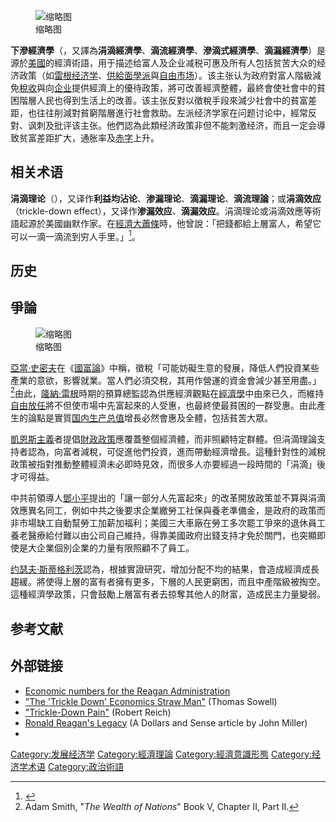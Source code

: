 {{dablink|這是關於經濟現象，有關市場學的同名條目請參閱[[涓滴效應_(市場學)|涓滴效應 (市場學)]]。}}
[[File:Distribution_of_Average_Income_Growth.svg|缩略图]]

'''下滲經濟學'''（{{lang-en|'''trickle-down economics'''}}，又譯為'''涓滴經濟學'''、'''滴流經濟學'''、'''滲滴式經濟學'''、'''滴漏經濟學'''）是源於[[美國|美國]]的經濟術語，用于描述给富人及企业减税可惠及所有人包括贫苦大众的经济政策（如[[雷根经济学|雷根经济学]]、[[供給面學派|供給面學派]]與[[自由放任|自由市场]]）。该主张认为政府對富人階級減免[[稅收|稅收]]與向[[企业|企业]]提供經濟上的優待政策，將可改善經濟整體，最終會使社會中的貧困階層人民也得到生活上的改善。该主张反對以徵稅手段來減少社會中的貧富差距，也往往削減對貧窮階層進行社會救助。左派经济学家在问题讨论中，經常反對、讽刺及批评该主张。他們認為此類经济政策非但不能刺激经济，而且一定会導致贫富差距扩大，通胀率及[[赤字|赤字]]上升。

== 相关术语 ==
'''涓滴理论'''（{{lang-en|trickle-down theory}}），又译作'''利益均沾论'''、'''渗漏理论'''、'''滴漏理论'''、'''滴流理論'''；或'''涓滴效应'''（trickle-down effect），又译作'''渗漏效应'''、'''滴漏效应'''。涓滴理论或涓滴效應等術語起源於美國幽默作家{{Tsl|en|Will Rogers|威爾·羅傑斯}}。在[[經濟大蕭條|經濟大蕭條]]時，他曾說：「把錢都給上層富人，希望它可以一滴一滴流到穷人手里。」<ref>{{Cite book|chapter=|url=https://books.google.com.tw/books?id=P1_mrWcDdxgC&pg=PA42&lpg=PA42&dq=money+was+all+appropriated+for+the+top+in+hopes+that+it+would+trickle+down+to+the+needy&source=bl&ots=kr3R7IUwUi&sig=ACfU3U2x78h8yzQzH7QBinPLYI5vZUGR-Q&hl=zh-TW&sa=X&ved=2ahUKEwjex9Ssz8nzAhVPeXAKHYCkAIIQ6AF6BAghEAM|publisher=FT Press|date=2011|isbn=978-0-13-279007-9|language=en|first=Satyajit|last=Das|title=Extreme Money: Masters of the Universe and the Cult of Risk|quote=Will Rogers, the humorist, defined it as: “Money was all appropriated for the top in hopes that it would trickle down to the needy.}}</ref>。

== 历史 ==

== {{See also|撒切尔主义|雷根經濟學}}爭論 ==
[[File:US_GDP_per_capita_growth_by_top_tax_rate.svg|缩略图]]

[[亞當·史密夫|亞當·史密夫]]在《[[國富論|國富論]]》中稱，徵稅「可能妨礙生意的發展，降低人們投資某些產業的意欲，影響就業。當人們必須交稅，其用作營運的資金會減少甚至用盡。」<ref>Adam Smith, "''The Wealth of Nations''" Book V, Chapter II, Part II.</ref>由此，[[隆納·雷根|隆納·雷根]]時期的預算總監{{tsl|en|David Stockman|大衛·斯托克曼}}認為供應經濟觀點在[[經濟學|經濟學]]中由來已久，而維持[[自由放任|自由放任]]將不但使市場中先富起來的人受惠，也最終使最貧困的一群受惠。由此產生的論點是實質[[国内生产总值|国内生产总值]]增長必然會惠及全體，包括貧苦大眾。

[[凱恩斯主義|凱恩斯主義]]者提倡[[財政政策|財政政策]]應覆蓋整個經濟體，而非照顧特定群體。但涓滴理論支持者認為，向富者減稅，可促進他們投資，進而帶動經濟增長。這種針對性的減稅政策被指對推動整體經濟未必即時見效，而很多人亦要經過一段時間的「涓滴」後才可得益。

中共前領導人[[鄧小平|鄧小平]]提出的「讓一部分人先富起來」的改革開放政策並不算與涓滴效應異名同工，例如中共之後要求企業繳勞工社保與養老準備金，是政府的政策而非市場缺工自動幫勞工加薪加福利；美國三大車廠在勞工多次罷工爭來的退休員工養老醫療給付難以由公司自己維持，得靠美國政府出錢支持才免於關門，也突顯即使是大企業個別企業的力量有限照顧不了員工。

[[约瑟夫·斯蒂格利茨|约瑟夫·斯蒂格利茨]]認為，根據實證研究，增加分配不均的結果，會造成經濟成長趨緩。將使得上層的富有者擁有更多，下層的人民更窮困，而且中產階級被掏空。這種經濟學政策，只會鼓勵上層富有者去掠奪其他人的財富，造成民主力量變弱。

== 参考文献 ==
{{Reflist|2}}

== 外部链接 ==
* [https://web.archive.org/web/20070927185212/http://quote.bloomberg.com/apps/news?pid=specialreport&sid=aA7UIC.rcbpo&refer=news Economic numbers for the Reagan Administration]
* [https://web.archive.org/web/20070927002304/http://capmag.com/article.asp?ID=1115 "The 'Trickle Down' Economics Straw Man"] (Thomas Sowell)
* [https://web.archive.org/web/20070207133040/http://www.prospect.org/print/V14/3/reich-r.html "Trickle-Down Pain"] (Robert Reich)
* [http://www.dollarsandsense.org/archives/2004/0704miller.html Ronald Reagan's Legacy]{{Wayback|url=http://www.dollarsandsense.org/archives/2004/0704miller.html |date=20201114000034 }} (A Dollars and Sense article by John Miller)
*{{Cite web |title=In the Real World of Work and Wages, Trickle-Down Theories Don’t Hold Up |url=http://www.nytimes.com/2007/04/12/business/12scene.html?_r=1&ref=business&oref=slogin |access-date=2008-03-05 |author=Robert Frank |date=2007-04-12 |publisher=The New York Times |archive-url=https://web.archive.org/web/20190615005344/https://www.nytimes.com/2007/04/12/business/12scene.html?_r=1&ref=business&oref=slogin |archive-date=2019-06-15 |dead-url=no}}

[[Category:发展经济学|Category:发展经济学]]
[[Category:經濟理論|Category:經濟理論]]
[[Category:經濟意識形態|Category:經濟意識形態]]
[[Category:经济学术语|Category:经济学术语]]
[[Category:政治術語|Category:政治術語]]